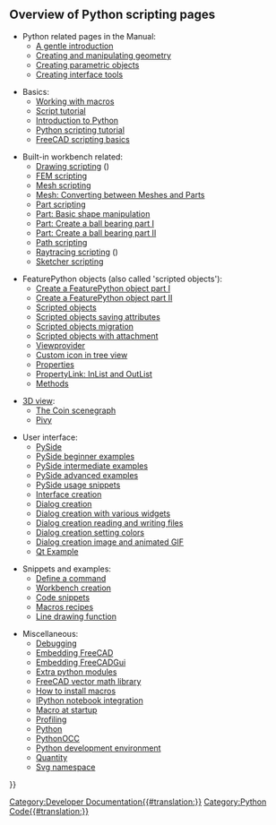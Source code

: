 <languages/>

{{Docnav
|[[Start_up_and_Configuration|Start up and Configuration]]
|[[Macros|Macros]]
}}

==Overview of Python scripting pages==

* Python related pages in the Manual:
** [[Manual:A_gentle_introduction|A gentle introduction]]
** [[Manual:Creating_and_manipulating_geometry|Creating and manipulating geometry]]
** [[Manual:Creating_parametric_objects|Creating parametric objects]]
** [[Manual:Creating_interface_tools|Creating interface tools]]

* Basics:
** [[Macros|Working with macros]]
** [[Scripts|Script tutorial]]
** [[Introduction_to_Python|Introduction to Python]]
** [[Python_scripting_tutorial|Python scripting tutorial]]
** [[FreeCAD_Scripting_Basics|FreeCAD scripting basics]]

* Built-in workbench related:
** [[Drawing_API_example|Drawing scripting]] ({{Emphasis|the Drawing workbench is obsolete}})
** [[FEM_Tutorial_Python|FEM scripting]]
** [[Mesh_Scripting|Mesh scripting]]
** [[Mesh_to_Part|Mesh: Converting between Meshes and Parts]]
** [[Part_scripting|Part scripting]]
** [[Topological_data_scripting|Part: Basic shape manipulation]]
** [[Scripted_Parts:_Ball_Bearing_-_Part_1|Part: Create a ball bearing part I]]
** [[Scripted_Parts:_Ball_Bearing_-_Part_2|Part: Create a ball bearing part II]]
** [[Path_scripting|Path scripting]]
** [[Raytracing_API_example|Raytracing scripting]] ({{Emphasis|the Raytracing workbench is obsolete}})
** [[Sketcher_scripting|Sketcher scripting]]

* FeaturePython objects (also called 'scripted objects'):
** [[Create_a_FeaturePython_object_part_I|Create a FeaturePython object part I]]
** [[Create_a_FeaturePython_object_part_II|Create a FeaturePython object part II]]
** [[Scripted_objects|Scripted objects]]
** [[Scripted_objects_saving_attributes|Scripted objects saving attributes]]
** [[Scripted_objects_migration|Scripted objects migration]]
** [[Scripted_objects_with_attachment|Scripted objects with attachment]]
** [[Viewprovider|Viewprovider]]
** [[Custom_icon_in_tree_view|Custom icon in tree view]]
** [[Property|Properties]]
** [[PropertyLink:_InList_and_OutList|PropertyLink: InList and OutList]]
** [[FeaturePython_methods|Methods]]

* [[3D_view|3D view]]:
** [[Scenegraph|The Coin scenegraph]]
** [[Pivy|Pivy]]

* User interface:
** [[PySide|PySide]]
** [[PySide_Beginner_Examples|PySide beginner examples]]
** [[PySide_Intermediate_Examples|PySide intermediate examples]]
** [[PySide_Advanced_Examples|PySide advanced examples]]
** [[PySide_usage_snippets|PySide usage snippets]]
** [[Interface_creation|Interface creation]]
** [[Dialog_creation|Dialog creation]]
** [[Dialog_creation_with_various_widgets|Dialog creation with various widgets]]
** [[Dialog_creation_reading_and_writing_files|Dialog creation reading and writing files]]
** [[Dialog_creation_setting_colors|Dialog creation setting colors]]
** [[Dialog_creation_image_and_animated_GIF|Dialog creation image and animated GIF]]
** [[Qt_Example|Qt Example]]

* Snippets and examples:
** [[Command|Define a command]]
** [[Workbench_creation|Workbench creation]]
** [[Code_snippets|Code snippets]]
** [[Macros_recipes|Macros recipes]]
** [[Line_drawing_function|Line drawing function]]

* Miscellaneous:
** [[Debugging]]
** [[Embedding_FreeCAD|Embedding FreeCAD]]
** [[Embedding_FreeCADGui|Embedding FreeCADGui]]
** [[Extra_python_modules|Extra python modules]]
** [[FreeCAD_vector_math_library|FreeCAD vector math library]]
** [[How_to_install_macros|How to install macros]]
** [[IPython_notebook_integration|IPython notebook integration]]
** [[Macro_at_Startup|Macro at startup]]
** [[Profiling]]
** [[Python]]
** [[PythonOCC]]
** [[Python_Development_Environment|Python development environment]]
** [[Quantity]]
** [[Svg_Namespace|Svg namespace]]


{{Docnav
|[[Start_up_and_Configuration|Start up and Configuration]]
|[[Macros|Macros]]
}}

{{Powerdocnavi{{#translation:}}}}
[[Category:Developer Documentation{{#translation:}}]]
[[Category:Python Code{{#translation:}}]]